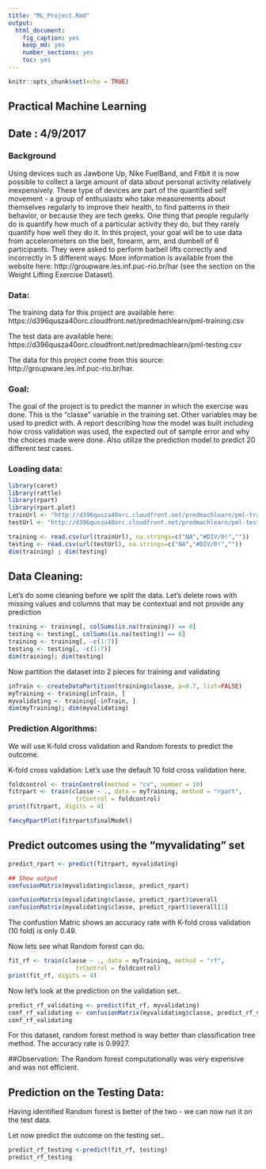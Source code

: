 ---
title: "ML_Project.Rmd"
output: 
  html_document: 
    fig_caption: yes
    keep_md: yes
    number_sections: yes
    toc: yes
---

```{r setup, include=FALSE}
knitr::opts_chunk$set(echo = TRUE)
```
## Practical Machine Learning 
## Date : 4/9/2017 


### Background

Using devices such as Jawbone Up, Nike FuelBand, and Fitbit it is now possible to collect a large amount of data about personal activity relatively inexpensively. These type of devices are part of the quantified self movement - a group of enthusiasts who take measurements about themselves regularly to improve their health, to find patterns in their behavior, or because they are tech geeks. One thing that people regularly do is quantify how much of a particular activity they do, but they rarely quantify how well they do it. In this project, your goal will be to use data from accelerometers on the belt, forearm, arm, and dumbell of 6 participants. They were asked to perform barbell lifts correctly and incorrectly in 5 different ways. More information is available from the website here: http://groupware.les.inf.puc-rio.br/har (see the section on the Weight Lifting Exercise Dataset). 

### Data:
The training data for this project are available here:
https://d396qusza40orc.cloudfront.net/predmachlearn/pml-training.csv

The test data are available here:
https://d396qusza40orc.cloudfront.net/predmachlearn/pml-testing.csv

The data for this project come from this source: http://groupware.les.inf.puc-rio.br/har. 

### Goal:
The goal of the project is to predict the manner in which the exercise was done. This is the "classe" variable in the training set. Other variables may be used to predict with. A report describing how the model was built including how cross validation was used, the expected out of sample error and why the choices made were done. Also utilize the prediction model to predict 20 different test cases. 

### Loading data:
```{r}
library(caret)
library(rattle)
library(rpart)
library(rpart.plot)
trainUrl <- "http://d396qusza40orc.cloudfront.net/predmachlearn/pml-training.csv"
testUrl <- "http://d396qusza40orc.cloudfront.net/predmachlearn/pml-testing.csv"

training <- read.csv(url(trainUrl), na.strings=c("NA","#DIV/0!",""))
testing <- read.csv(url(testUrl), na.strings=c("NA","#DIV/0!",""))
dim(training) ; dim(testing)
```
## Data Cleaning: 
Let's do some cleaning before we split the data.
Let's delete rows with missing values and columns that may be contextual and not provide any prediction
```{r}
training <- training[, colSums(is.na(training)) == 0]
testing <- testing[, colSums(is.na(testing)) == 0]
training <- training[, -c(1:7)]
testing <- testing[, -c(1:7)]
dim(training); dim(testing)
```

Now partition the dataset into 2 pieces for training and validating
```{r}
inTrain <- createDataPartition(training$classe, p=0.7, list=FALSE)
myTraining <- training[inTrain, ]
myvalidating <- training[-inTrain, ]
dim(myTraining); dim(myvalidating)
```
### Prediction Algorithms:
We will use K-fold cross validation and Random forests to predict the outcome.

K-fold cross validation: 
Let's use the default 10 fold cross validation here. 

```{r}
foldcontrol <- trainControl(method = "cv", number = 10)
fitrpart <- train(classe ~ ., data = myTraining, method = "rpart", 
                   trControl = foldcontrol)
print(fitrpart, digits = 4)
```

```{r}
fancyRpartPlot(fitrpart$finalModel)
```
## Predict outcomes using the "myvalidating " set
```{r}
predict_rpart <- predict(fitrpart, myvalidating)

## Show output
confusionMatrix(myvalidating$classe, predict_rpart)

confusionMatrix(myvalidating$classe, predict_rpart)$overall
confusionMatrix(myvalidating$classe, predict_rpart)$overall[1]
```
The confustion Matric shows an accuracy rate with K-fold cross validation (10 fold) is only 0.49.

Now lets see what Random forest can do.
```{r}
fit_rf <- train(classe ~ ., data = myTraining, method = "rf", 
                   trControl = foldcontrol)
print(fit_rf, digits = 4)
```

Now let's look at the prediction on the validation set..

```{r}
predict_rf_validating <- predict(fit_rf, myvalidating)
conf_rf_validating <- confusionMatrix(myvalidating$classe, predict_rf_validating)
conf_rf_validating
```  
For this dataset, random forest method is way better than classification tree method. The accuracy rate is 0.9927. 

##Observation:
The Random forest computationally was very expensive and was not efficient. 

## Prediction on the Testing Data:

Having identified Random forest is better of the two - we can now run it on the test data. 

Let now predict the outcome on the testing set..

```{r}
predict_rf_testing <-predict(fit_rf, testing)
predict_rf_testing
```



